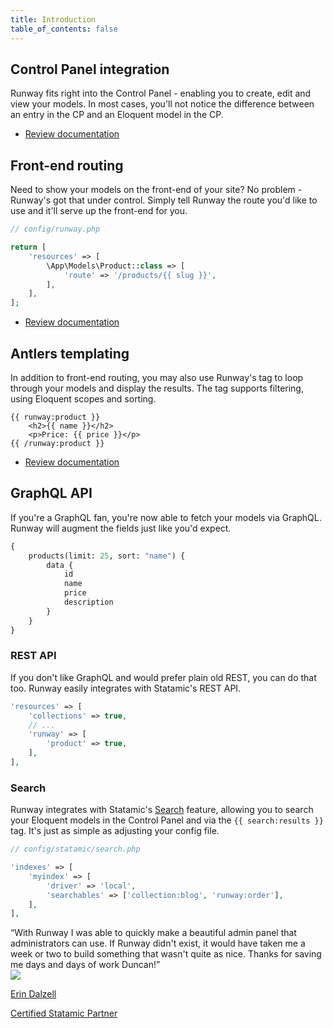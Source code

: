 ```yaml
---
title: Introduction
table_of_contents: false
---
```


## Control Panel integration

Runway fits right into the Control Panel - enabling you to create, edit and view your models. In most cases, you'll not notice the difference between an entry in the CP and an Eloquent model in the CP.

-   [Review documentation](https://runway.duncanmcclean.com/control-panel)

## Front-end routing

Need to show your models on the front-end of your site? No problem - Runway's got that under control. Simply tell Runway the route you'd like to use and it'll serve up the front-end for you.

```php
// config/runway.php

return [
    'resources' => [
        \App\Models\Product::class => [
            'route' => '/products/{{ slug }}',
        ],
    ],
];
```

-   [Review documentation](https://runway.duncanmcclean.com/frontend-routing)

## Antlers templating

In addition to front-end routing, you may also use Runway's tag to loop through your models and display the results. The tag supports filtering, using Eloquent scopes and sorting.

```antlers
{{ runway:product }}
    <h2>{{ name }}</h2>
    <p>Price: {{ price }}</p>
{{ /runway:product }}
```

-   [Review documentation](https://runway.duncanmcclean.com/templating)

## GraphQL API

If you're a GraphQL fan, you're now able to fetch your models via GraphQL. Runway will augment the fields just like you'd expect.

```graphql
{
    products(limit: 25, sort: "name") {
        data {
            id
            name
            price
            description
        }
    }
}
```

### REST API

If you don't like GraphQL and would prefer plain old REST, you can do that too. Runway easily integrates with Statamic's REST API.

```php
'resources' => [
    'collections' => true,
    // ...
    'runway' => [
        'product' => true,
    ],
],
```

### Search

Runway integrates with Statamic's [Search](https://statamic.dev/search) feature, allowing you to search your Eloquent models in the Control Panel and via the `{{ search:results }}` tag. It's just as simple as adjusting your config file.

```php
// config/statamic/search.php

'indexes' => [
    'myindex' => [
        'driver' => 'local',
        'searchables' => ['collection:blog', 'runway:order'],
    ],
],
```

<div class="not-prose testimonial">
    <div class="testimonial-body">
        “With Runway I was able to quickly make a beautiful admin panel that administrators can use. If Runway didn't exist, it would have taken me a week or two to build something that wasn't quite as nice. Thanks for saving me days and days of work Duncan!”
    </div>
    <div class="testimonial-person">
        <a href="https://silentz.co" target="_blank">
            <img src="/img/testimonials/erin.jpeg">
            <div>
                <p>Erin Dalzell</p>
                <span>Certified Statamic Partner</span>
            </div>
        </a>
    </div>
</div>
